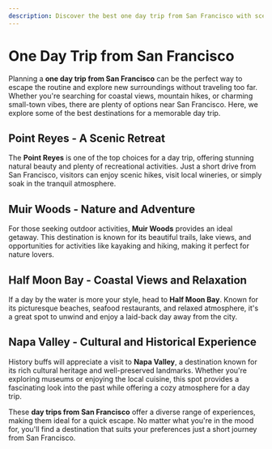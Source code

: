 ```yaml
---
description: Discover the best one day trip from San Francisco with scenic destinations, exciting activities, and top recommendations for a perfect getaway.
---
```


# One Day Trip from San Francisco

Planning a **one day trip from San Francisco** can be the perfect way to escape the routine and explore new surroundings without traveling too far. Whether you're searching for coastal views, mountain hikes, or charming small-town vibes, there are plenty of options near San Francisco. Here, we explore some of the best destinations for a memorable day trip.

## Point Reyes - A Scenic Retreat

The **Point Reyes** is one of the top choices for a day trip, offering stunning natural beauty and plenty of recreational activities. Just a short drive from San Francisco, visitors can enjoy scenic hikes, visit local wineries, or simply soak in the tranquil atmosphere.

## Muir Woods - Nature and Adventure

For those seeking outdoor activities, **Muir Woods** provides an ideal getaway. This destination is known for its beautiful trails, lake views, and opportunities for activities like kayaking and hiking, making it perfect for nature lovers.

## Half Moon Bay - Coastal Views and Relaxation

If a day by the water is more your style, head to **Half Moon Bay**. Known for its picturesque beaches, seafood restaurants, and relaxed atmosphere, it's a great spot to unwind and enjoy a laid-back day away from the city.

## Napa Valley - Cultural and Historical Experience

History buffs will appreciate a visit to **Napa Valley**, a destination known for its rich cultural heritage and well-preserved landmarks. Whether you're exploring museums or enjoying the local cuisine, this spot provides a fascinating look into the past while offering a cozy atmosphere for a day trip.

These **day trips from San Francisco** offer a diverse range of experiences, making them ideal for a quick escape. No matter what you're in the mood for, you'll find a destination that suits your preferences just a short journey from San Francisco.
